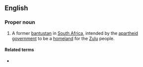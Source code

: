 ==English==

===Proper noun===
{{wikipedia}}
{{en-proper noun}}

# A former [[bantustan]] in [[South Africa]], intended by the [[apartheid]] [[government]] to be a [[homeland]] for the [[Zulu]] people.

====Related terms====
* {{l|en|KwaZulu-Natal}}